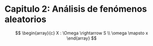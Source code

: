 # Capitulo 2: Análisis de fenómenos aleatorios

$$
\begin{array}{c}
X : \Omega \rightarrow S \\
\omega \mapsto x
\end{array}
$$
